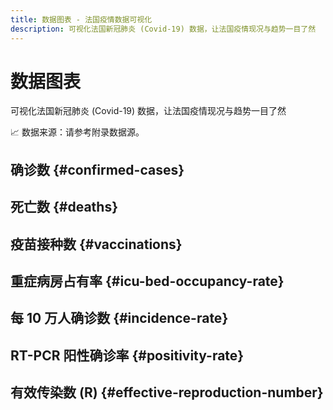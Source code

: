```yaml
---
title: 数据图表 - 法国疫情数据可视化
description: 可视化法国新冠肺炎 (Covid-19) 数据，让法国疫情现况与趋势一目了然
---
```



<h1 className="pages--h1">数据图表</h1>

<p className="subtitle">可视化法国新冠肺炎 (Covid-19) 数据，让法国疫情现况与趋势一目了然</p>

<div className="comment--translc_gray">
  📈 数据来源：请参考附录<Link to="/digest/sources">数据源</Link>。
</div>

## 确诊数 {#confirmed-cases}

<CasesTrend />

## 死亡数 {#deaths}

<DeathsTrend />

## 疫苗接种数 {#vaccinations}

<VacDashboard />

## 重症病房占有率 {#icu-bed-occupancy-rate}

<IcuOccupRTrend />

## 每 10 万人确诊数 {#incidence-rate}

<IncidRTrend />

## RT-PCR 阳性确诊率 {#positivity-rate}

<PosRTrend />

## 有效传染数 (R) {#effective-reproduction-number}

<RTrend />
